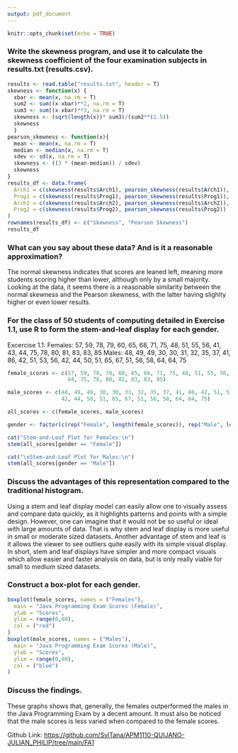 ---
output: pdf_document
---

```{r setup, include=FALSE}
knitr::opts_chunk$set(echo = TRUE)
```

### Write the skewness program, and use it to calculate the skewness coefficient of the four examination subjects in results.txt (results.csv).

```{r, tidy=TRUE}
results <- read.table("results.txt", header = T)
skewness <- function(x) {
  xbar <- mean(x, na.rm = T)
  sum2 <- sum((x-xbar)**2, na.rm = T)
  sum3 <- sum((x-xbar)**3, na.rm = T)
  skewness <- (sqrt(length(x))* sum3)/(sum2**(1.5))
  skewness
  }
pearson_skewness <- function(x){
  mean <- mean(x, na.rm = T)
  median <- median(x, na.rm = T)
  sdev <- sd(x, na.rm = T)
  skewness <- ((3 * (mean-median)) / sdev)
  skewness
}
results_df <- data.frame(
  Arch1 = c(skewness(results$Arch1), pearson_skewness(results$Arch1)), 
  Prog1 = c(skewness(results$Prog1), pearson_skewness(results$Prog1)), 
  Arch2 = c(skewness(results$Arch2), pearson_skewness(results$Arch2)), 
  Prog2 = c(skewness(results$Prog2), pearson_skewness(results$Prog2))
)
rownames(results_df) <- c("Skewness", "Pearson Skewness")
results_df
```

### What can you say about these data? And is it a reasonable approximation?

The normal skewness indicates that scores are leaned left, meaning more students scoring higher than lower, although only by a small majority. Looking at the data, it seems there is a reasonable similarity between the normal skewness and the Pearson skewness, with the latter having slighlty higher or even lower results.

### For the class of 50 students of computing detailed in Exercise 1.1, use R to form the stem-and-leaf display for each gender.

Excercise 1.1:
Females: 
57, 59, 78, 79, 60, 65, 68, 71, 75, 48, 51, 55, 56, 41, 43,
44, 75, 78, 80, 81, 83, 83, 85
Males:
48, 49, 49, 30, 30, 31, 32, 35, 37, 41, 86, 42, 51, 53, 56,
42, 44, 50, 51, 65, 67, 51, 56, 58, 64, 64, 75

```{r, tidy=TRUE}

female_scores <- c(57, 59, 78, 79, 60, 65, 68, 71, 75, 48, 51, 55, 56, 41, 43,
                   44, 75, 78, 80, 81, 83, 83, 85)

male_scores <- c(48, 49, 49, 30, 30, 31, 32, 35, 37, 41, 86, 42, 51, 53, 56,
                 42, 44, 50, 51, 65, 67, 51, 56, 58, 64, 64, 75)

all_scores <- c(female_scores, male_scores)

gender <- factor(c(rep("Female", length(female_scores)), rep("Male", length(male_scores))))

cat("Stem-and-Leaf Plot for Females:\n")
stem(all_scores[gender == "Female"])

cat("\nStem-and-Leaf Plot for Males:\n")
stem(all_scores[gender == "Male"])
```

### Discuss the advantages of this representation compared to the traditional histogram.

Using a stem and leaf display model can easily allow one to visually assess and compare data quickly, as it highlights patterns and points with a simple design. However, one can imagine that it would not be so useful or ideal with large amounts of data. That is why stem and leaf display is more useful in small or moderate sized datasets. Another advantage of stem and leaf is it allows the viewer to see outliers quite easily with its simple visual display. In short, stem and leaf displays have simpler and more compact visuals which allow easier and faster analysis on data, but is only really viable for small to medium sized datasets.

### Construct a box-plot for each gender.

```{r, tidy=TRUE}
boxplot(female_scores, names = ("Females"),
  main = "Java Programming Exam Scores (Female)",
  ylab = "Scores",
  ylim = range(0,80),
  col = ("red")
)
boxplot(male_scores, names = ("Males"),
  main = "Java Programming Exam Scores (Male)",
  ylab = "Scores",
  ylim = range(0,80),
  col = ("blue")
)
```

### Discuss the findings.

These graphs shows that, generally, the females outperformed the males in the Java Programming Exam by a decent amount. It must also be noticed that the male scores is less varied when compared to the female scores.

Github Link: <https://github.com/SylTana/APM1110-QUIJANO-JULIAN_PHILIP/tree/main/FA1>
